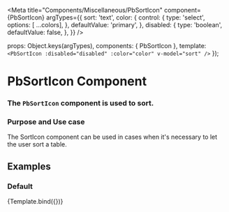 
<Meta
  title="Components/Miscellaneous/PbSortIcon"
  component={PbSortIcon}
  argTypes={{
    sort: 'text',
    color: {
      control: {
        type: 'select',
        options: [ ...colors],
      },
      defaultValue: 'primary',
    },
    disabled: {
      type: 'boolean',
      defaultValue: false,
    },
  }}
/>

  props: Object.keys(argTypes),
  components: { PbSortIcon },
  template: `
    <PbSortIcon
      :disabled="disabled"
      :color="color"
      v-model="sort"
    />
  `
});

# **PbSortIcon Component**
### The `PbSortIcon` component is used to sort.

### Purpose and Use case

The SortIcon component can be used in cases when it's necessary to let the user sort a table.

## Examples

### Default

<Canvas>
  <Story name="Default">
    {Template.bind({})}
  </Story>
</Canvas>
